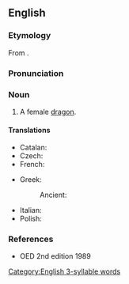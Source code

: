 ==English==

===Etymology===
From {{suffix|en|dragon|ess}}.

===Pronunciation===
{{IPA|en|/ˈdɹæɡənɛs/}}

===Noun===
{{en-noun}}

# {{lb|en|rare|mostly|figurative}} A female [[dragon]].

====Translations====
{{trans-top|a female dragon}}
* Catalan: {{t+|ca|dragona|f}}
* Czech: {{t+|cs|dračice|f}}
* French: {{t+|fr|dracène|f}}
{{trans-mid}}
* Greek:
*: Ancient: {{t|grc|δράκαινα|f}}
* Italian: {{t|it|dragonessa|f}}
* Polish: {{t+|pl|smoczyca|f}}
{{trans-bottom}}

===References===
* OED 2nd edition 1989

[[Category:English 3-syllable words]]